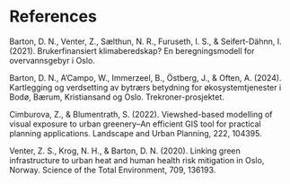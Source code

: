 # References

Barton, D. N., Venter, Z., Sælthun, N. R., Furuseth, I. S., & Seifert-Dähnn, I. (2021). Brukerfinansiert klimaberedskap? En beregningsmodell for overvannsgebyr i Oslo.

Barton, D. N., A'Campo, W., Immerzeel, B., Östberg, J., & Often, A. (2024). Kartlegging og verdsetting av bytrærs betydning for økosystemtjenester i Bodø, Bærum, Kristiansand og Oslo. Trekroner-prosjektet.

Cimburova, Z., & Blumentrath, S. (2022). Viewshed-based modelling of visual exposure to urban greenery–An efficient GIS tool for practical planning applications. Landscape and Urban Planning, 222, 104395.

Venter, Z. S., Krog, N. H., & Barton, D. N. (2020). Linking green infrastructure to urban heat and human health risk mitigation in Oslo, Norway. Science of the Total Environment, 709, 136193.